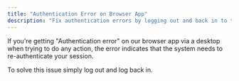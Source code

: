 ```yaml
---
title: "Authentication Error on Browser App"
description: "Fix authentication errors by logging out and back in to the browser app."
---
```


If you're getting "Authentication error" on our browser app via a desktop when trying to do any action, the error indicates that the system needs to re-authenticate your session. 

To solve this issue simply log out and log back in.